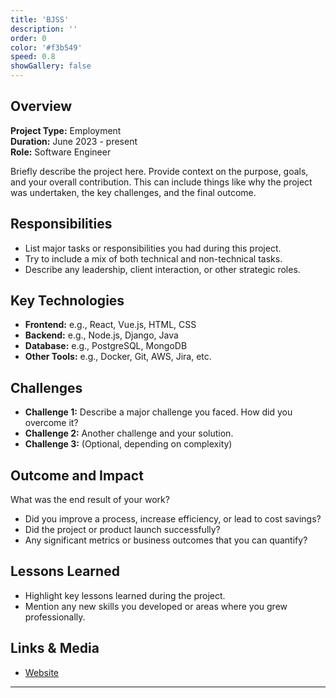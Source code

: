 ```yaml
---
title: 'BJSS'
description: ''
order: 0
color: '#f3b549'
speed: 0.8
showGallery: false
---
```




## Overview

**Project Type:** Employment  
**Duration:** June 2023 - present  
**Role:** Software Engineer  

Briefly describe the project here. Provide context on the purpose, goals, and your overall contribution. This can include things like why the project was undertaken, the key challenges, and the final outcome.

## Responsibilities

- List major tasks or responsibilities you had during this project.
- Try to include a mix of both technical and non-technical tasks.
- Describe any leadership, client interaction, or other strategic roles.

<ProfileImage />

## Key Technologies

- **Frontend:** e.g., React, Vue.js, HTML, CSS
- **Backend:** e.g., Node.js, Django, Java
- **Database:** e.g., PostgreSQL, MongoDB
- **Other Tools:** e.g., Docker, Git, AWS, Jira, etc.

## Challenges

- **Challenge 1:** Describe a major challenge you faced. How did you overcome it?  
- **Challenge 2:** Another challenge and your solution.  
- **Challenge 3:** (Optional, depending on complexity)

## Outcome and Impact

What was the end result of your work?  
- Did you improve a process, increase efficiency, or lead to cost savings?  
- Did the project or product launch successfully?  
- Any significant metrics or business outcomes that you can quantify?

## Lessons Learned

- Highlight key lessons learned during the project.
- Mention any new skills you developed or areas where you grew professionally.

## Links & Media

- [Website](https://www.bjss.com/)

---

